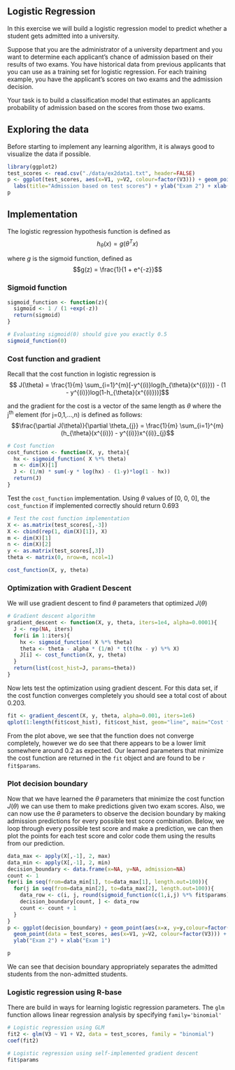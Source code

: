 ## Logistic Regression
In this exercise we will build a logistic regression model to predict
whether a student gets admitted into a university.

Suppose that you are the administrator of a university department and you want
to determine each applicant's chance of admission based on their results of two
exams. You have historical data from previous applicants that you can use as a training
set for logistic regression. For each training example, you have the applicant's scores
on two exams and the admission decision.

Your task is to build a classification model that estimates an applicants probability of admission
based on the scores from those two exams.

## Exploring the data
Before starting to implement any learning algorithm, it is always good to visualize the data if possible.
```r
library(ggplot2)
test_scores <- read.csv("./data/ex2data1.txt", header=FALSE)
p <- ggplot(test_scores, aes(x=V1, y=V2, colour=factor(V3))) + geom_point() + 
  labs(title="Admission based on test scores") + ylab("Exam 2") + xlab("Exam 1")
p
```

## Implementation
The logistic regression hypothesis function is defined as
$$h_{\theta}(x) = g(\theta^{T}x)$$

where $g$ is the sigmoid function, defined as
$$g(z) = \frac{1}{1 + e^{-z}}$$

### Sigmoid function
```r
sigmoid_function <- function(z){
  sigmoid <- 1 / (1 +exp(-z))
  return(sigmoid)
}

# Evaluating sigmoid(0) should give you exactly 0.5
sigmoid_function(0)
```

### Cost function and gradient
Recall that the cost function in logistic regression is
$$ J(\theta) = \frac{1}{m} \sum_{i=1}^{m}[-y^{(i)}log(h_{\theta}(x^{(i)})) - (1 - y^{(i)})log(1-h_{\theta}(x^{(i)}))]$$

and the gradient for the cost is a vector of the same length as $\theta$ where the j<sup>th</sup> element (for j=0,1,...,n)
is defined as follows:
$$\frac{\partial J(\theta)}{\partial \theta_{j}} = \frac{1}{m} \sum_{i=1}^{m}(h_{\theta}(x^{(i)}) - y^{(i)})x^{(i)}_{j}$$

```r
# Cost function
cost_function <- function(X, y, theta){
  hx <- sigmoid_function( X %*% theta)
  m <- dim(X)[1]
  J <- (1/m) * sum(-y * log(hx) - (1-y)*log(1 - hx))
  return(J)
}
```
Test the `cost_function` implementation. Using $\theta$ values of [0, 0, 0], the `cost_function` if implemented
correctly should return 0.693

```r
# Test the cost function implementation
X <- as.matrix(test_scores[,-3])
X <- cbind(rep(1, dim(X)[1]), X)
m <- dim(X)[1]
n <- dim(X)[2]
y <- as.matrix(test_scores[,3])
theta <- matrix(0, nrow=n, ncol=1)

cost_function(X, y, theta)
```

### Optimization with Gradient Descent
We will use gradient descent to find $\theta$ parameters that optimized $J(\theta)$
```r
# Gradient descent algorithm
gradient_descent <- function(X, y, theta, iters=1e4, alpha=0.0001){
  J <- rep(NA, iters)
  for(i in 1:iters){
    hx <- sigmoid_function( X %*% theta)
    theta <- theta - alpha * (1/m) * t(t(hx - y) %*% X)
    J[i] <- cost_function(X, y, theta)
  }
  return(list(cost_hist=J, params=theta))
}
```
Now lets test the optimization using gradient descent. For this data set, if the cost function converges completely you should
see a total cost of about 0.203.
```r
fit <- gradient_descent(X, y, theta, alpha=0.001, iters=1e6)
qplot(1:length(fit$cost_hist), fit$cost_hist, geom="line", main="Cost function", ylab="Cost", xlab="Iteration")
```

From the plot above, we see that the function does not converge completely, however we do see that there appears to be
a lower limit somewhere around 0.2 as expected. Our learned parameters that minimize the cost function are returned in the
`fit` object and are found to be `r fit$params`.

### Plot decision boundary
Now that we have learned the $\theta$ parameters that minimize the cost function $J(\theta)$ we can use 
them to make predictions given two exam scores. Also, we can now use the $\theta$ parameters to observe the
decision boundary by making admission predictions for every possible test score combination. Below, we loop
through every possible test score and make a prediction, we can then plot the points for each test score and
color code them using the results from our prediction.
```r
data_max <- apply(X[,-1], 2, max)
data_min <- apply(X[,-1], 2, min)
decision_boundary <- data.frame(x=NA, y=NA, admission=NA)
count <- 1
for(i in seq(from=data_min[1], to=data_max[1], length.out=100)){
  for(j in seq(from=data_min[2], to=data_max[2], length.out=100)){
    data_row <- c(i, j, round(sigmoid_function(c(1,i,j) %*% fit$params)))
    decision_boundary[count, ] <- data_row
    count <- count + 1
  }
}
p <- ggplot(decision_boundary) + geom_point(aes(x=x, y=y,colour=factor(admission)), alpha=0.15) + 
  geom_point(data = test_scores, aes(x=V1, y=V2, colour=factor(V3))) + labs(title="Decision boundary") +
  ylab("Exam 2") + xlab("Exam 1")

p
```

We can see that decision boundary appropriately separates the admitted students from the non-admitted students.

### Logistic regression using R-base
There are build in ways for learning logistic regression parameters. The `glm` function allows
linear regression analysis by specifying `family='binomial'`
```r
# Logistic regression using GLM 
fit2 <- glm(V3 ~ V1 + V2, data = test_scores, family = "binomial")
coef(fit2)

# Logistic regression using self-implemented gradient descent
fit$params
```


